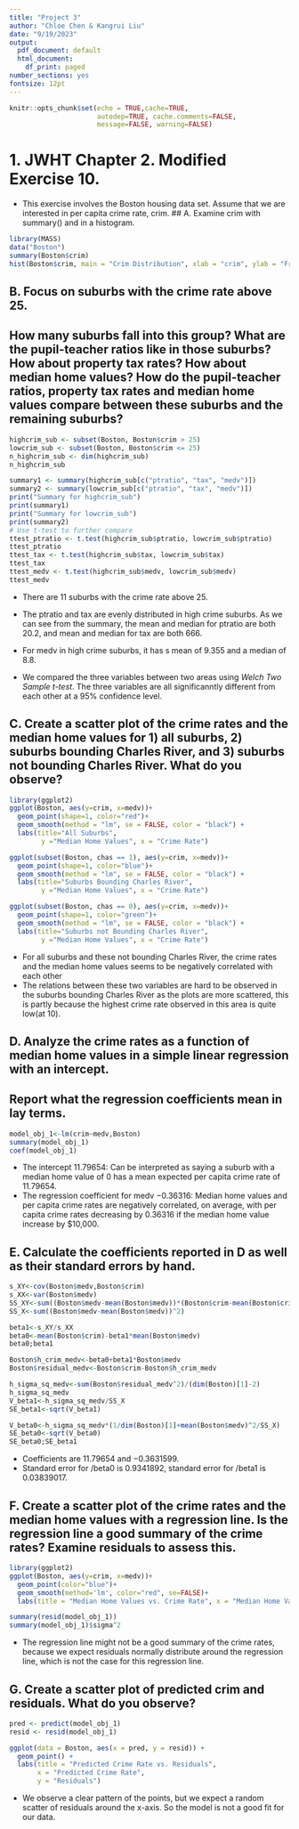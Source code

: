 ---
title: "Project 3"
author: "Chloe Chen & Kangrui Liu"
date: "9/19/2023"
output:
  pdf_document: default
  html_document:
    df_print: paged
number_sections: yes
fontsize: 12pt
---

```{r setup, include=FALSE, tidy=TRUE}
knitr::opts_chunk$set(echo = TRUE,cache=TRUE, 
                      autodep=TRUE, cache.comments=FALSE,
                      message=FALSE, warning=FALSE)
```

# 1. JWHT Chapter 2. Modified Exercise 10.
- This exercise involves the Boston housing data set. Assume that we are interested in per capita crime rate, crim.
## A. Examine crim with summary() and in a histogram.
```{r}
library(MASS)
data("Boston")
summary(Boston$crim)
hist(Boston$crim, main = "Crim Distribution", xlab = "crim", ylab = "Frequency")
```

## B. Focus on suburbs with the crime rate above 25. 
## How many suburbs fall into this group? What are the pupil-teacher ratios like in those suburbs? How about property tax rates? How about median home values? How do the pupil-teacher ratios, property tax rates and median home values compare between these suburbs and the remaining suburbs?
```{r}
highcrim_sub <- subset(Boston, Boston$crim > 25)
lowcrim_sub <- subset(Boston, Boston$crim <= 25)
n_highcrim_sub <- dim(highcrim_sub)
n_highcrim_sub

summary1 <- summary(highcrim_sub[c("ptratio", "tax", "medv")])
summary2 <- summary(lowcrim_sub[c("ptratio", "tax", "medv")])
print("Summary for highcrim_sub")
print(summary1)
print("Summary for lowcrim_sub")
print(summary2)
# Use t-test to further compare
ttest_ptratio <- t.test(highcrim_sub$ptratio, lowcrim_sub$ptratio)
ttest_ptratio
ttest_tax <- t.test(highcrim_sub$tax, lowcrim_sub$tax)
ttest_tax
ttest_medv <- t.test(highcrim_sub$medv, lowcrim_sub$medv)
ttest_medv
```
-   There are $11$ suburbs with the crime rate above 25.

-   The ptratio and tax are evenly distributed in high crime suburbs.
    As we can see from the summary, the mean and median for ptratio are both $20.2$, and mean and median for tax are both $666$. 
-   For medv in high crime suburbs, it has s mean of $9.355$ and a median of $8.8$.

-   We compared the three variables between two areas using *Welch Two Sample
    t-test*. The three variables are all significanntly different from each other at a 95% confidence level.

## C. Create a scatter plot of the crime rates and the median home values for 1) all suburbs, 2) suburbs bounding Charles River, and 3) suburbs not bounding Charles River. What do you observe?
```{r}
library(ggplot2)
ggplot(Boston, aes(y=crim, x=medv))+
  geom_point(shape=1, color="red")+
  geom_smooth(method = "lm", se = FALSE, color = "black") +
  labs(title="All Suburbs",
        y ="Median Home Values", x = "Crime Rate")

ggplot(subset(Boston, chas == 1), aes(y=crim, x=medv))+
  geom_point(shape=1, color="blue")+
  geom_smooth(method = "lm", se = FALSE, color = "black") +
  labs(title="Suburbs Bounding Charles River",
        y ="Median Home Values", x = "Crime Rate")

ggplot(subset(Boston, chas == 0), aes(y=crim, x=medv))+
  geom_point(shape=1, color="green")+
  geom_smooth(method = "lm", se = FALSE, color = "black") +
  labs(title="Suburbs not Bounding Charles River",
        y ="Median Home Values", x = "Crime Rate")
```

-   For all suburbs and these not bounding Charles River, the crime rates and the median home values seems to be negatively correlated with each other
-   The relations between these two variables are hard to be observed in the suburbs bounding Charles River as the plots are more scattered, this is partly because the highest crime rate observed in this area is quite low(at 10).


## D. Analyze the crime rates as a function of median home values in a simple linear regression with an intercept. 
## Report what the regression coefficients mean in lay terms.
```{r}
model_obj_1<-lm(crim~medv,Boston)
summary(model_obj_1)
coef(model_obj_1)
```
-   The intercept $11.79654$: Can be interpreted as saying a suburb with a median home value of $0$ has a mean expected per capita crime rate of $11.79654$.
-   The regression coefficient for medv $-0.36316$: Median home values and per capita crime rates are negatively correlated, on average, with per capita crime rates decreasing by $0.36316$ if the median home value increase by $10,000.

## E. Calculate the coefficients reported in D as well as their standard errors by hand.
```{r}
s_XY<-cov(Boston$medv,Boston$crim)
s_XX<-var(Boston$medv)
SS_XY<-sum((Boston$medv-mean(Boston$medv))*(Boston$crim-mean(Boston$crim)))
SS_X<-sum((Boston$medv-mean(Boston$medv))^2)

beta1<-s_XY/s_XX
beta0<-mean(Boston$crim)-beta1*mean(Boston$medv)
beta0;beta1

```

```{r}
Boston$h_crim_medv<-beta0+beta1*Boston$medv
Boston$residual_medv<-Boston$crim-Boston$h_crim_medv

h_sigma_sq_medv<-sum(Boston$residual_medv^2)/(dim(Boston)[1]-2)
h_sigma_sq_medv
V_beta1<-h_sigma_sq_medv/SS_X
SE_beta1<-sqrt(V_beta1)

V_beta0<-h_sigma_sq_medv*(1/dim(Boston)[1]+mean(Boston$medv)^2/SS_X)
SE_beta0<-sqrt(V_beta0)
SE_beta0;SE_beta1

```
- Coefficients are $11.79654$ and $-0.3631599$.
- Standard error for /beta0 is $0.9341892$, standard error for /beta1 is $0.03839017$.

## F. Create a scatter plot of the crime rates and the median home values with a regression line. Is the regression line a good summary of the crime rates? Examine residuals to assess this.
```{r}
library(ggplot2)
ggplot(Boston, aes(y=crim, x=medv))+
  geom_point(color="blue")+
  geom_smooth(method='lm', color="red", se=FALSE)+ 
  labs(title = "Median Home Values vs. Crime Rate", x = "Median Home Values", y = "Crime Rate")
```
```{r}
summary(resid(model_obj_1))
summary(model_obj_1)$sigma^2
```
-   The regression line might not be a good summary of the crime rates, because we expect residuals normally distribute around the regression line, which is not the case for this regression line.

## G. Create a scatter plot of predicted crim and residuals. What do you observe?
```{r}
pred <- predict(model_obj_1)
resid <- resid(model_obj_1)

ggplot(data = Boston, aes(x = pred, y = resid)) +
  geom_point() +
  labs(title = "Predicted Crime Rate vs. Residuals", 
       x = "Predicted Crime Rate",
       y = "Residuals")

```
- We observe a clear pattern of the points, but we expect a random scatter of residuals around the x-axis. So the model is not a good fit for our data.